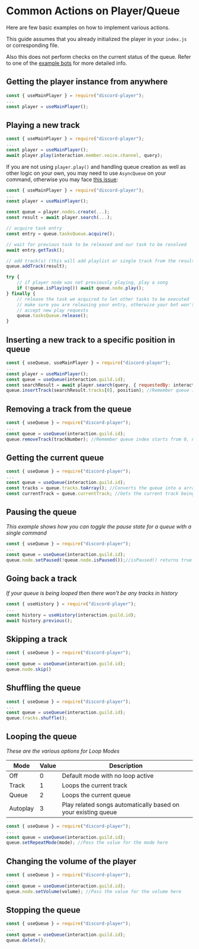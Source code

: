 # Common Actions on Player/Queue

Here are few basic examples on how to implement various actions.

This guide assumes that you already initialized the player in your `index.js` or corresponding file.

Also this does not perform checks on the current status of the queue. Refer to one of the [example bots](/showcase) for more detailed info.

## Getting the player instance from anywhere

```js
const { useMainPlayer } = require("discord-player");
...
const player = useMainPlayer();
```

## Playing a new track

```js
const { useMainPlayer } = require("discord-player");
...
const player = useMainPlayer();
await player.play(interaction.member.voice.channel, query);
```

If you are not using `player.play()` and handling queue creation as well as other logic on your own, you may need to use `AsyncQueue` on your command, otherwise you may face [this issue](https://github.com/Androz2091/discord-player/issues/1717):

```js
const { useMainPlayer } = require("discord-player");
...
const player = useMainPlayer();

const queue = player.nodes.create(...);
const result = await player.search(...);

// acquire task entry
const entry = queue.tasksQueue.acquire();

// wait for previous task to be released and our task to be resolved
await entry.getTask();

// add track(s) (this will add playlist or single track from the result)
queue.addTrack(result);

try {
    // if player node was not previously playing, play a song
    if (!queue.isPlaying()) await queue.node.play();
} finally {
    // release the task we acquired to let other tasks to be executed
    // make sure you are releasing your entry, otherwise your bot won't
    // accept new play requests
    queue.tasksQueue.release();
}
```

## Inserting a new track to a specific position in queue

```js
const { useQueue, useMainPlayer } = require("discord-player");
...
const player = useMainPlayer();
const queue = useQueue(interaction.guild.id);
const searchResult = await player.search(query, { requestedBy: interaction.user });
queue.insertTrack(searchResult.tracks[0], position); //Remember queue index starts from 0, not 1
```

## Removing a track from the queue

```js
const { useQueue } = require("discord-player");
...
const queue = useQueue(interaction.guild.id);
queue.removeTrack(trackNumber); //Remember queue index starts from 0, not 1
```

## Getting the current queue

```js
const { useQueue } = require("discord-player");
...
const queue = useQueue(interaction.guild.id);
const tracks = queue.tracks.toArray(); //Converts the queue into a array of tracks
const currentTrack = queue.currentTrack; //Gets the current track being played
```

## Pausing the queue

_This example shows how you can toggle the pause state for a queue with a single command_

```js
const { useQueue } = require("discord-player");
...
const queue = useQueue(interaction.guild.id);
queue.node.setPaused(!queue.node.isPaused());//isPaused() returns true if that player is already paused
```

## Going back a track

_If your queue is being looped then there won't be any tracks in history_

```js
const { useHistory } = require("discord-player");
...
const history = useHistory(interaction.guild.id);
await history.previous();
```

## Skipping a track

```js
const { useQueue } = require("discord-player");
...
const queue = useQueue(interaction.guild.id);
queue.node.skip()
```

## Shuffling the queue

```js
const { useQueue } = require("discord-player");
...
const queue = useQueue(interaction.guild.id);
queue.tracks.shuffle();
```

## Looping the queue

_These are the various options for Loop Modes_

| Mode     | Value | Description                                                   |
| -------- | ----- | ------------------------------------------------------------- |
| Off      | 0     | Default mode with no loop active                              |
| Track    | 1     | Loops the current track                                       |
| Queue    | 2     | Loops the current queue                                       |
| Autoplay | 3     | Play related songs automatically based on your existing queue |

```js
const { useQueue } = require("discord-player");
...
const queue = useQueue(interaction.guild.id);
queue.setRepeatMode(mode); //Pass the value for the mode here
```

## Changing the volume of the player

```js
const { useQueue } = require("discord-player");
...
const queue = useQueue(interaction.guild.id);
queue.node.setVolume(volume); //Pass the value for the volume here
```

## Stopping the queue

```js
const { useQueue } = require("discord-player");
...
const queue = useQueue(interaction.guild.id);
queue.delete();
```
